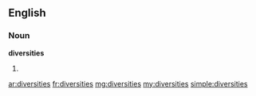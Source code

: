 ==English==

===Noun===
'''diversities'''

# {{plural of|[[diversity]]}}

[[ar:diversities]]
[[fr:diversities]]
[[mg:diversities]]
[[my:diversities]]
[[simple:diversities]]